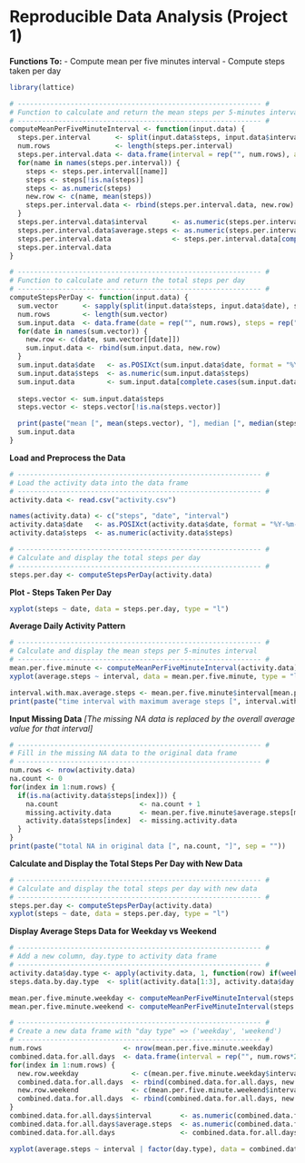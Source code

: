 Reproducible Data Analysis (Project 1)
========================================================

**Functions To:**
- Compute mean per five minutes interval
- Compute steps taken per day

```r
library(lattice)

# ------------------------------------------------------------ #
# Function to calculate and return the mean steps per 5-minutes interval
# ------------------------------------------------------------ #
computeMeanPerFiveMinuteInterval <- function(input.data) {
  steps.per.interval      <- split(input.data$steps, input.data$interval)
  num.rows                <- length(steps.per.interval)
  steps.per.interval.data <- data.frame(interval = rep("", num.rows), average.steps = rep("", num.rows), stringsAsFactors = FALSE)
  for(name in names(steps.per.interval)) {
    steps <- steps.per.interval[[name]]
    steps <- steps[!is.na(steps)]
    steps <- as.numeric(steps)
    new.row <- c(name, mean(steps))
    steps.per.interval.data <- rbind(steps.per.interval.data, new.row)
  }
  steps.per.interval.data$interval      <- as.numeric(steps.per.interval.data$interval)
  steps.per.interval.data$average.steps <- as.numeric(steps.per.interval.data$average.steps)
  steps.per.interval.data               <- steps.per.interval.data[complete.cases(steps.per.interval.data), ]
  steps.per.interval.data
}

# ------------------------------------------------------------ #
# Function to calculate and return the total steps per day
# ------------------------------------------------------------ #
computeStepsPerDay <- function(input.data) {
  sum.vector      <- sapply(split(input.data$steps, input.data$date), sum)
  num.rows        <- length(sum.vector)
  sum.input.data  <- data.frame(date = rep("", num.rows), steps = rep("", num.rows), stringsAsFactors = FALSE)
  for(date in names(sum.vector)) {
    new.row <- c(date, sum.vector[[date]])
    sum.input.data <- rbind(sum.input.data, new.row)
  }
  sum.input.data$date   <- as.POSIXct(sum.input.data$date, format = "%Y-%m-%d")
  sum.input.data$steps  <- as.numeric(sum.input.data$steps)
  sum.input.data        <- sum.input.data[complete.cases(sum.input.data), ]
  
  steps.vector <- sum.input.data$steps
  steps.vector <- steps.vector[!is.na(steps.vector)]

  print(paste("mean [", mean(steps.vector), "], median [", median(steps.vector), "]", sep = ""))
  sum.input.data
}
```

**Load and Preprocess the Data**
```r
# ------------------------------------------------------------ #
# Load the activity data into the data frame
# ------------------------------------------------------------ #
activity.data <- read.csv("activity.csv")

names(activity.data) <- c("steps", "date", "interval")
activity.data$date   <- as.POSIXct(activity.data$date, format = "%Y-%m-%d")
activity.data$steps  <- as.numeric(activity.data$steps)

# ------------------------------------------------------------ #
# Calculate and display the total steps per day
# ------------------------------------------------------------ #
steps.per.day <- computeStepsPerDay(activity.data)
```

**Plot - Steps Taken Per Day**
```r
xyplot(steps ~ date, data = steps.per.day, type = "l")
```

**Average Daily Activity Pattern**
```r
# ------------------------------------------------------------ #
# Calculate and display the mean steps per 5-minutes interval
# ------------------------------------------------------------ #
mean.per.five.minute <- computeMeanPerFiveMinuteInterval(activity.data)
xyplot(average.steps ~ interval, data = mean.per.five.minute, type = "l")
```

```r
interval.with.max.average.steps <- mean.per.five.minute$interval[mean.per.five.minute$average.steps == max(mean.per.five.minute$average.steps)]
print(paste("time interval with maximum average steps [", interval.with.max.average.steps, "]", sep = ""))
```

**Input Missing Data**
*[The missing NA data is replaced by the overall average value for that interval]*
```r
# ------------------------------------------------------------ #
# Fill in the missing NA data to the original data frame
# ------------------------------------------------------------ #
num.rows <- nrow(activity.data)
na.count <- 0
for(index in 1:num.rows) {
  if(is.na(activity.data$steps[index])) {
    na.count                    <- na.count + 1
    missing.activity.data       <- mean.per.five.minute$average.steps[mean.per.five.minute$interval == activity.data$interval[index]]
    activity.data$steps[index]  <- missing.activity.data
  }
}
print(paste("total NA in original data [", na.count, "]", sep = ""))
```

**Calculate and Display the Total Steps Per Day with New Data**
```r
# ------------------------------------------------------------ #
# Calculate and display the total steps per day with new data
# ------------------------------------------------------------ #
steps.per.day <- computeStepsPerDay(activity.data)
xyplot(steps ~ date, data = steps.per.day, type = "l")
```

**Display Average Steps Data for Weekday vs Weekend**
```r
# ------------------------------------------------------------ #
# Add a new column, day.type to activity data frame
# ------------------------------------------------------------ #
activity.data$day.type <- apply(activity.data, 1, function(row) if(weekdays(as.Date(row[2])) %in% c("Saturday", "Sunday")) "weekend" else "weekday")
steps.data.by.day.type  <- split(activity.data[1:3], activity.data$day.type)

mean.per.five.minute.weekday <- computeMeanPerFiveMinuteInterval(steps.data.by.day.type$weekday)
mean.per.five.minute.weekend <- computeMeanPerFiveMinuteInterval(steps.data.by.day.type$weekend)

# ------------------------------------------------------------ #
# Create a new data frame with "day type" => ('weekday', 'weekend')
# ------------------------------------------------------------ #
num.rows                    <- nrow(mean.per.five.minute.weekday)
combined.data.for.all.days  <- data.frame(interval = rep("", num.rows*2), average.steps = rep("", num.rows*2), day.type = rep("", num.rows*2), stringsAsFactors = FALSE)
for(index in 1:num.rows) {
  new.row.weekday             <- c(mean.per.five.minute.weekday$interval[index], mean.per.five.minute.weekday$average.steps[index], "weekday");
  combined.data.for.all.days  <- rbind(combined.data.for.all.days, new.row.weekday)
  new.row.weekend             <- c(mean.per.five.minute.weekend$interval[index], mean.per.five.minute.weekend$average.steps[index], "weekend");
  combined.data.for.all.days  <- rbind(combined.data.for.all.days, new.row.weekend)
}
combined.data.for.all.days$interval       <- as.numeric(combined.data.for.all.days$interval)
combined.data.for.all.days$average.steps  <- as.numeric(combined.data.for.all.days$average.steps)
combined.data.for.all.days                <- combined.data.for.all.days[complete.cases(combined.data.for.all.days), ]

xyplot(average.steps ~ interval | factor(day.type), data = combined.data.for.all.days, type = "l", layout = c(1, 2))
```
